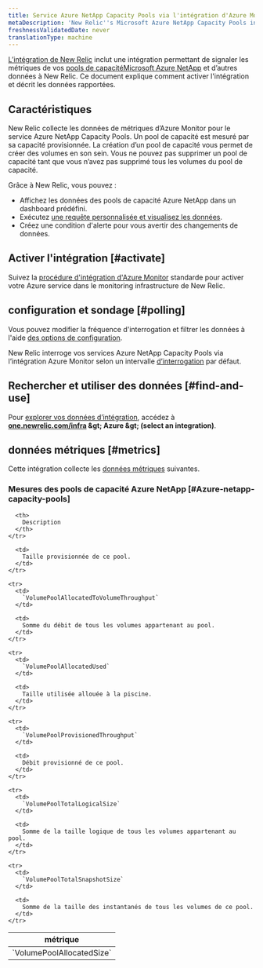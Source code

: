 ```yaml
---
title: Service Azure NetApp Capacity Pools via l'intégration d'Azure Monitor
metaDescription: 'New Relic''s Microsoft Azure NetApp Capacity Pools integration: what data it reports and how to enable it.'
freshnessValidatedDate: never
translationType: machine
---
```


[L’intégration de New Relic](/docs/infrastructure/introduction-infra-monitoring) inclut une intégration permettant de signaler les métriques de vos [pools de capacitéMicrosoft Azure NetApp](https://learn.microsoft.com/en-us/azure/azure-netapp-files/azure-netapp-files-set-up-capacity-pool) et d’autres données à New Relic. Ce document explique comment activer l&apos;intégration et décrit les données rapportées.

## Caractéristiques

New Relic collecte les données de métriques d’Azure Monitor pour le service Azure NetApp Capacity Pools. Un pool de capacité est mesuré par sa capacité provisionnée. La création d’un pool de capacité vous permet de créer des volumes en son sein. Vous ne pouvez pas supprimer un pool de capacité tant que vous n’avez pas supprimé tous les volumes du pool de capacité.

Grâce à New Relic, vous pouvez :

* Affichez les données des pools de capacité Azure NetApp dans un dashboard prédéfini.
* Exécutez [une requête personnalisée et visualisez les données](/docs/infrastructure/integrations-getting-started/getting-started/use-integration-data-new-relic-insights).
* Créez une condition d&apos;alerte pour vous avertir des changements de données.

## Activer l&apos;intégration [#activate]

Suivez la [procédure d&apos;intégration d'Azure Monitor](/docs/infrastructure/microsoft-azure-integrations/azure-integrations-list/azure-monitor) standarde pour activer votre Azure service dans le monitoring infrastructure de New Relic.

## configuration et sondage [#polling]

Vous pouvez modifier la fréquence d&apos;interrogation et filtrer les données à l&apos;aide [des options de configuration](/docs/infrastructure/microsoft-azure-integrations/azure-integrations-list/azure-monitor/#settings).

New Relic interroge vos services Azure NetApp Capacity Pools via l’intégration Azure Monitor selon un intervalle [d’interrogation](/docs/infrastructure/microsoft-azure-integrations/azure-integrations-list/azure-monitor/#settings) par défaut.

## Rechercher et utiliser des données [#find-and-use]

Pour [explorer vos données d’intégration](/docs/infrastructure/integrations/find-use-infrastructure-integration-data), accédez à <DNT>**[one.newrelic.com/infra](https://one.newrelic.com/infra) &amp;gt; Azure &amp;gt; (select an integration)**</DNT>.

## données métriques [#metrics]

Cette intégration collecte les [données métriques](/docs/infrastructure/integrations-getting-started/getting-started/understand-integration-data-data-types#metric) suivantes.

### Mesures des pools de capacité Azure NetApp [#Azure-netapp-capacity-pools]

<table>
  <thead>
    <tr>
      <th style={{ width: "300px" }}>
        métrique
      </th>

      <th>
        Description
      </th>
    </tr>
  </thead>

  <tbody>
    <tr>
      <td>
        `VolumePoolAllocatedSize`
      </td>

      <td>
        Taille provisionnée de ce pool.
      </td>
    </tr>

    <tr>
      <td>
        `VolumePoolAllocatedToVolumeThroughput`
      </td>

      <td>
        Somme du débit de tous les volumes appartenant au pool.
      </td>
    </tr>

    <tr>
      <td>
        `VolumePoolAllocatedUsed`
      </td>

      <td>
        Taille utilisée allouée à la piscine.
      </td>
    </tr>

    <tr>
      <td>
        `VolumePoolProvisionedThroughput`
      </td>

      <td>
        Débit provisionné de ce pool.
      </td>
    </tr>

    <tr>
      <td>
        `VolumePoolTotalLogicalSize`
      </td>

      <td>
        Somme de la taille logique de tous les volumes appartenant au pool.
      </td>
    </tr>

    <tr>
      <td>
        `VolumePoolTotalSnapshotSize`
      </td>

      <td>
        Somme de la taille des instantanés de tous les volumes de ce pool.
      </td>
    </tr>
  </tbody>
</table>